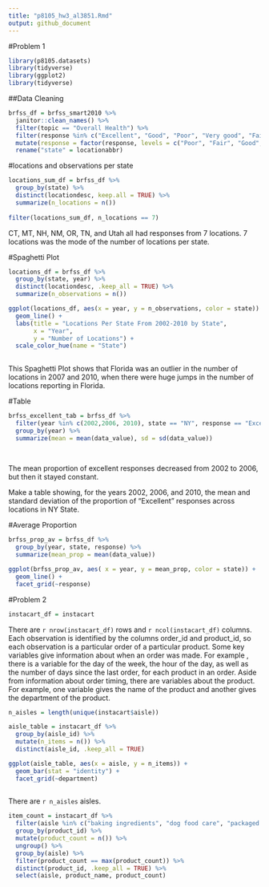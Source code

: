 ```yaml
---
title: "p8105_hw3_al3851.Rmd"
output: github_document
---
```


#Problem 1

```r
library(p8105.datasets)
library(tidyverse)
library(ggplot2)
library(tidyverse)
```


##Data Cleaning
```r


brfss_df = brfss_smart2010 %>%
  janitor::clean_names() %>%
  filter(topic == "Overall Health") %>%
  filter(response %in% c("Excellent", "Good", "Poor", "Very good", "Fair")) %>%
  mutate(response = factor(response, levels = c("Poor", "Fair", "Good", "Very good", "Excellent"))) %>%
  rename("state" = locationabbr)


```

#locations and observations per state

```r
locations_sum_df = brfss_df %>%
  group_by(state) %>%
  distinct(locationdesc, keep.all = TRUE) %>%
  summarize(n_locations = n())
  
filter(locations_sum_df, n_locations == 7)


```
CT, MT, NH, NM, OR, TN, and Utah all had responses from 7 locations. 7 locations was the mode of the number of locations per state. 

#Spaghetti Plot

```r
locations_df = brfss_df %>%
  group_by(state, year) %>%
  distinct(locationdesc, .keep_all = TRUE) %>%
  summarize(n_observations = n())

ggplot(locations_df, aes(x = year, y = n_observations, color = state)) +
  geom_line() +
  labs(title = "Locations Per State From 2002-2010 by State",
       x = "Year", 
       y = "Number of Locations") +
  scale_color_hue(name = "State")
  


```

This Spaghetti Plot shows that Florida was an outlier in the number of locations in 2007 and 2010, when there were huge jumps in the number of locations reporting in Florida.


#Table

```r

brfss_excellent_tab = brfss_df %>%
  filter(year %in% c(2002,2006, 2010), state == "NY", response == "Excellent") %>%
  group_by(year) %>%
  summarize(mean = mean(data_value), sd = sd(data_value))
  
  
```

The mean proportion of excellent responses decreased from 2002 to 2006, but then it stayed constant. 


Make a table showing, for the years 2002, 2006, and 2010, the mean and standard deviation of the proportion of “Excellent” responses across locations in NY State.


#Average Proportion
```r

brfss_prop_av = brfss_df %>%
  group_by(year, state, response) %>%
  summarize(mean_prop = mean(data_value))

ggplot(brfss_prop_av, aes( x = year, y = mean_prop, color = state)) +
  geom_line() +
  facet_grid(~response)

```



#Problem 2

```r

instacart_df = instacart


```

There are `r nrow(instacart_df)` rows and `r ncol(instacart_df)` columns. Each observation is identified by the columns order_id and product_id, so each observation is a particular order of a particular product. Some key variables give information about when an order was made. For example , there is a variable for the day of the week, the hour of the day, as well as the number of days since the last order, for each product in an order. Aside from information about order timing, there are variables about the product. For example, one variable gives the name of the product and another gives the department of the product. 

```r

n_aisles = length(unique(instacart$aisle))

aisle_table = instacart_df %>%
  group_by(aisle_id) %>%
  mutate(n_items = n()) %>%
  distinct(aisle_id, .keep_all = TRUE)

ggplot(aisle_table, aes(x = aisle, y = n_items)) +
  geom_bar(stat = "identity") +
  facet_grid(~department)
  
```

There are `r n_aisles` aisles. 


```r

item_count = instacart_df %>% 
  filter(aisle %in% c("baking ingredients", "dog food care", "packaged vegetables fruits")) %>%
  group_by(product_id) %>%
  mutate(product_count = n()) %>%
  ungroup() %>%
  group_by(aisle) %>%
  filter(product_count == max(product_count)) %>%
  distinct(product_id, .keep_all = TRUE) %>%
  select(aisle, product_name, product_count)

```


